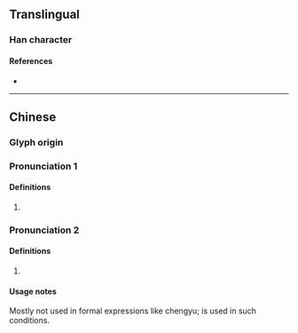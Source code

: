 {{character info/new}}
==Translingual==

===Han character===
{{Han char|rn=61|rad=心|as=13|sn=16|four=|canj=PDDO|ids=⿰忄楚}}

====References====
* {{Han ref|kx=0404.350|dkj=11297|dj=0745.010|hdz=42360.060|uh=61B7|ud=25015}}

----

==Chinese==
{{zh-forms}}

===Glyph origin===
{{Han etym}}

===Pronunciation 1===
{{zh-pron
|m=chǔ
|c=co2
|mc=y
|oc=y
|cat=
}}

====Definitions====
{{zh-hanzi}}

# {{zh-alt-form|楚|[[pain]]}}

===Pronunciation 2===
{{zh-pron
|m=chù
|c=zeot1
|mc=
|oc=
|cat=v
}}

====Definitions====
{{zh-hanzi}}

# {{zh-alt-form|怵|to [[fear]]}}

====Usage notes====
Mostly not used in formal expressions like chengyu; {{zh-l|怵}} is used in such conditions.